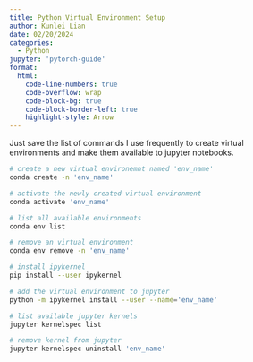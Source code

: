 ```yaml
---
title: Python Virtual Environment Setup
author: Kunlei Lian
date: 02/20/2024
categories:
  - Python
jupyter: 'pytorch-guide'
format:
  html:
    code-line-numbers: true
    code-overflow: wrap
    code-block-bg: true
    code-block-border-left: true
    highlight-style: Arrow
---
```


Just save the list of commands I use frequently to create virtual environments and make them available to jupyter notebooks.

```bash
# create a new virtual environemnt named 'env_name'
conda create -n 'env_name'

# activate the newly created virtual environment
conda activate 'env_name'

# list all available environments
conda env list

# remove an virtual environment
conda env remove -n 'env_name'

# install ipykernel
pip install --user ipykernel

# add the virtual environment to jupyter
python -m ipykernel install --user --name='env_name'

# list available jupyter kernels
jupyter kernelspec list

# remove kernel from jupyter
jupyter kernelspec uninstall 'env_name'
```
